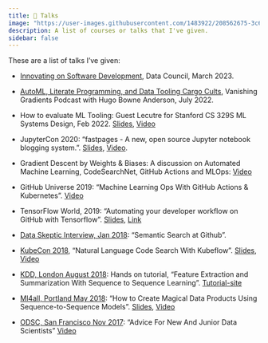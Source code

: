```yaml
---
title: 🎤 Talks
image: "https://user-images.githubusercontent.com/1483922/208562675-3c69c87a-6688-44ea-8974-fae837f079df.png"
description: A list of courses or talks that I've given.
sidebar: false
---
```


These are a list of talks I've given:

- [Innovating on Software Development](https://youtu.be/rX1yGxJijsI), Data Council, March 2023.

- [AutoML, Literate Programming, and Data Tooling Cargo Cults](https://vanishinggradients.fireside.fm/9), Vanishing Gradients Podcast with Hugo Bowne Anderson, July 2022.

- How to evaluate ML Tooling: Guest Lecutre for Stanford CS 329S ML Systems Design, Feb 2022. [Slides](https://docs.google.com/presentation/d/1BVWmp7pfEp6_ffilcvz--_KbFqK-c9bElfbuxHFWPKo/edit?usp=sharing), [Video](https://youtu.be/GHk5HMW4XMA)

- JupyterCon 2020: "fastpages - A new, open source Jupyter notebook blogging system.".  [Slides](http://bit.ly/jc-fastpages), [Video](https://www.youtube.com/watch?v=cduXZwZaBbM).

- Gradient Descent by Weights & Biases: A discussion on Automated Machine Learning, CodeSearchNet, GitHub Actions and MLOps: [Video](https://youtu.be/TMe8xz4cUKs)

- GitHub Universe 2019: "Machine Learning Ops With GitHub Actions & Kubernetes".  [Video](https://youtu.be/Ll50l3fsoYs)

- TensorFlow World, 2019: "Automating your developer workflow on GitHub with Tensorflow".  [Slides](http://bit.ly/tf-github), [Link](https://conferences.oreilly.com/tensorflow/tf-ca-2019/public/schedule/detail/78380)

- [Data Skeptic Interview, Jan 2018](http://dataskeptic.com/blog/episodes/2019/semantic-search-at-github):  "Semantic Search at Github".

- [KubeCon 2018](https://events.linuxfoundation.org/events/kubecon-cloudnativecon-north-america-2018/), "Natural Language Code Search With Kubeflow". [Slides](https://docs.google.com/presentation/d/1jHE61fAqZNgaDrpItk5L_tCzLU0DuL86rCz4yAKz4Ss/edit?usp=sharing), [Video](https://www.youtube.com/watch?v=SF77UBvfTHU)

- [KDD, London August 2018](http://www.kdd.org/kdd2018/):  Hands on tutorial, "Feature Extraction and Summarization With Sequence to Sequence Learning".  [Tutorial-site](https://kddseq2seq.com/)

 - [Ml4all, Portland May 2018](http://ml4all.org/): "How to Create Magical Data Products Using Sequence-to-Sequence Models".  [Slides](https://docs.google.com/presentation/d/1pqkOWcIjpaXJPiP3_MT9KrdiZd0LoAWxh6Ei28i4CM8/edit?usp=sharing),  [Video](https://www.youtube.com/watch?v=t063URlwyFM)
 
 - [ODSC, San Francisco Nov 2017](https://old.opendatascience.com/conferences/advice-for-new-and-junior-data-scientists-hamel-husain-l-odsc-west-2017/): "Advice For New And Junior Data Scientists" [Video](https://www.youtube.com/watch?v=eDK1R6tpZlA&feature=youtu.be)
